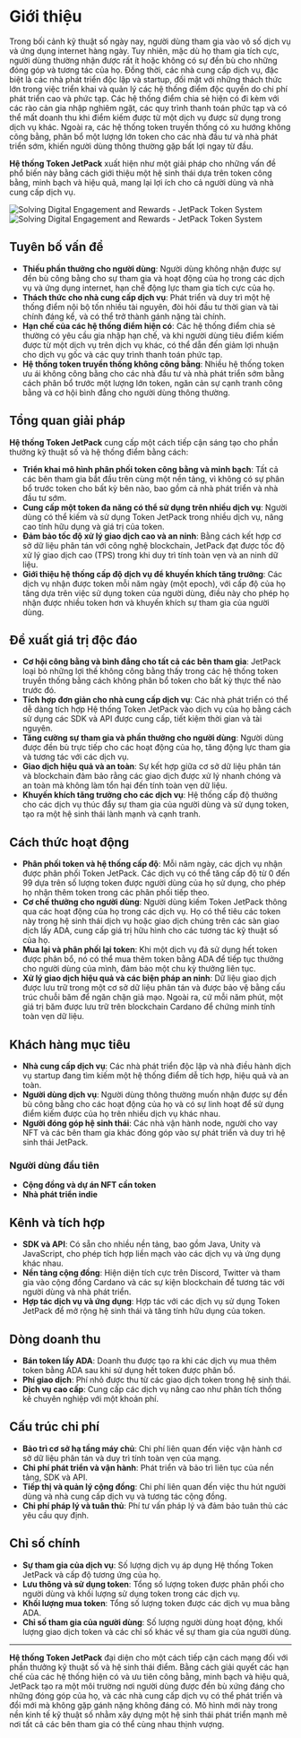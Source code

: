 
# Giới thiệu

Trong bối cảnh kỹ thuật số ngày nay, người dùng tham gia vào vô số dịch vụ và ứng dụng internet hàng ngày. Tuy nhiên, mặc dù họ tham gia tích cực, người dùng thường nhận được rất ít hoặc không có sự đền bù cho những đóng góp và tương tác của họ. Đồng thời, các nhà cung cấp dịch vụ, đặc biệt là các nhà phát triển độc lập và startup, đối mặt với những thách thức lớn trong việc triển khai và quản lý các hệ thống điểm độc quyền do chi phí phát triển cao và phức tạp. Các hệ thống điểm chia sẻ hiện có đi kèm với các rào cản gia nhập nghiêm ngặt, các quy trình thanh toán phức tạp và có thể mất doanh thu khi điểm kiếm được từ một dịch vụ được sử dụng trong dịch vụ khác. Ngoài ra, các hệ thống token truyền thống có xu hướng không công bằng, phân bổ một lượng lớn token cho các nhà đầu tư và nhà phát triển sớm, khiến người dùng thông thường gặp bất lợi ngay từ đầu.

**Hệ thống Token JetPack** xuất hiện như một giải pháp cho những vấn đề phổ biến này bằng cách giới thiệu một hệ sinh thái dựa trên token công bằng, minh bạch và hiệu quả, mang lại lợi ích cho cả người dùng và nhà cung cấp dịch vụ.

<Image src="/images/en/intro.svg" alt="Solving Digital Engagement and Rewards - JetPack Token System" width={700} height={534} className="dark:hidden"/>
<Image src="/images/en/intro-dark.svg" alt="Solving Digital Engagement and Rewards - JetPack Token System" width={700} height={534} className="hidden dark:block"/>

## Tuyên bố vấn đề

- **Thiếu phần thưởng cho người dùng**: Người dùng không nhận được sự đền bù công bằng cho sự tham gia và hoạt động của họ trong các dịch vụ và ứng dụng internet, hạn chế động lực tham gia tích cực của họ.
- **Thách thức cho nhà cung cấp dịch vụ**: Phát triển và duy trì một hệ thống điểm nội bộ tốn nhiều tài nguyên, đòi hỏi đầu tư thời gian và tài chính đáng kể, và có thể trở thành gánh nặng tài chính.
- **Hạn chế của các hệ thống điểm hiện có**: Các hệ thống điểm chia sẻ thường có yêu cầu gia nhập hạn chế, và khi người dùng tiêu điểm kiếm được từ một dịch vụ trên dịch vụ khác, có thể dẫn đến giảm lợi nhuận cho dịch vụ gốc và các quy trình thanh toán phức tạp.
- **Hệ thống token truyền thống không công bằng**: Nhiều hệ thống token ưu ái không công bằng cho các nhà đầu tư và nhà phát triển sớm bằng cách phân bổ trước một lượng lớn token, ngăn cản sự cạnh tranh công bằng và cơ hội bình đẳng cho người dùng thông thường.

## Tổng quan giải pháp

**Hệ thống Token JetPack** cung cấp một cách tiếp cận sáng tạo cho phần thưởng kỹ thuật số và hệ thống điểm bằng cách:

- **Triển khai mô hình phân phối token công bằng và minh bạch**: Tất cả các bên tham gia bắt đầu trên cùng một nền tảng, vì không có sự phân bổ trước token cho bất kỳ bên nào, bao gồm cả nhà phát triển và nhà đầu tư sớm.
- **Cung cấp một token đa năng có thể sử dụng trên nhiều dịch vụ**: Người dùng có thể kiếm và sử dụng Token JetPack trong nhiều dịch vụ, nâng cao tính hữu dụng và giá trị của token.
- **Đảm bảo tốc độ xử lý giao dịch cao và an ninh**: Bằng cách kết hợp cơ sở dữ liệu phân tán với công nghệ blockchain, JetPack đạt được tốc độ xử lý giao dịch cao (TPS) trong khi duy trì tính toàn vẹn và an ninh dữ liệu.
- **Giới thiệu hệ thống cấp độ dịch vụ để khuyến khích tăng trưởng**: Các dịch vụ nhận được token mỗi năm ngày (một epoch), với cấp độ của họ tăng dựa trên việc sử dụng token của người dùng, điều này cho phép họ nhận được nhiều token hơn và khuyến khích sự tham gia của người dùng.

## Đề xuất giá trị độc đáo

- **Cơ hội công bằng và bình đẳng cho tất cả các bên tham gia**: JetPack loại bỏ những lợi thế không công bằng thấy trong các hệ thống token truyền thống bằng cách không phân bổ token cho bất kỳ thực thể nào trước đó.
- **Tích hợp đơn giản cho nhà cung cấp dịch vụ**: Các nhà phát triển có thể dễ dàng tích hợp Hệ thống Token JetPack vào dịch vụ của họ bằng cách sử dụng các SDK và API được cung cấp, tiết kiệm thời gian và tài nguyên.
- **Tăng cường sự tham gia và phần thưởng cho người dùng**: Người dùng được đền bù trực tiếp cho các hoạt động của họ, tăng động lực tham gia và tương tác với các dịch vụ.
- **Giao dịch hiệu quả và an toàn**: Sự kết hợp giữa cơ sở dữ liệu phân tán và blockchain đảm bảo rằng các giao dịch được xử lý nhanh chóng và an toàn mà không làm tổn hại đến tính toàn vẹn dữ liệu.
- **Khuyến khích tăng trưởng cho các dịch vụ**: Hệ thống cấp độ thưởng cho các dịch vụ thúc đẩy sự tham gia của người dùng và sử dụng token, tạo ra một hệ sinh thái lành mạnh và cạnh tranh.

## Cách thức hoạt động

- **Phân phối token và hệ thống cấp độ**: Mỗi năm ngày, các dịch vụ nhận được phân phối Token JetPack. Các dịch vụ có thể tăng cấp độ từ 0 đến 99 dựa trên số lượng token được người dùng của họ sử dụng, cho phép họ nhận thêm token trong các phân phối tiếp theo.
- **Cơ chế thưởng cho người dùng**: Người dùng kiếm Token JetPack thông qua các hoạt động của họ trong các dịch vụ. Họ có thể tiêu các token này trong hệ sinh thái dịch vụ hoặc giao dịch chúng trên các sàn giao dịch lấy ADA, cung cấp giá trị hữu hình cho các tương tác kỹ thuật số của họ.
- **Mua lại và phân phối lại token**: Khi một dịch vụ đã sử dụng hết token được phân bổ, nó có thể mua thêm token bằng ADA để tiếp tục thưởng cho người dùng của mình, đảm bảo một chu kỳ thưởng liên tục.
- **Xử lý giao dịch hiệu quả và các biện pháp an ninh**: Dữ liệu giao dịch được lưu trữ trong một cơ sở dữ liệu phân tán và được bảo vệ bằng cấu trúc chuỗi băm để ngăn chặn giả mạo. Ngoài ra, cứ mỗi năm phút, một giá trị băm được lưu trữ trên blockchain Cardano để chứng minh tính toàn vẹn dữ liệu.

## Khách hàng mục tiêu

- **Nhà cung cấp dịch vụ**: Các nhà phát triển độc lập và nhà điều hành dịch vụ startup đang tìm kiếm một hệ thống điểm dễ tích hợp, hiệu quả và an toàn.
- **Người dùng dịch vụ**: Người dùng thông thường muốn nhận được sự đền bù công bằng cho các hoạt động của họ và có sự linh hoạt để sử dụng điểm kiếm được của họ trên nhiều dịch vụ khác nhau.
- **Người đóng góp hệ sinh thái**: Các nhà vận hành node, người cho vay NFT và các bên tham gia khác đóng góp vào sự phát triển và duy trì hệ sinh thái JetPack.

### Người dùng đầu tiên

- **Cộng đồng và dự án NFT cần token**
- **Nhà phát triển indie**

## Kênh và tích hợp

- **SDK và API**: Có sẵn cho nhiều nền tảng, bao gồm Java, Unity và JavaScript, cho phép tích hợp liền mạch vào các dịch vụ và ứng dụng khác nhau.
- **Nền tảng cộng đồng**: Hiện diện tích cực trên Discord, Twitter và tham gia vào cộng đồng Cardano và các sự kiện blockchain để tương tác với người dùng và nhà phát triển.
- **Hợp tác dịch vụ và ứng dụng**: Hợp tác với các dịch vụ sử dụng Token JetPack để mở rộng hệ sinh thái và tăng tính hữu dụng của token.

## Dòng doanh thu

- **Bán token lấy ADA**: Doanh thu được tạo ra khi các dịch vụ mua thêm token bằng ADA sau khi sử dụng hết token được phân bổ.
- **Phí giao dịch**: Phí nhỏ được thu từ các giao dịch token trong hệ sinh thái.
- **Dịch vụ cao cấp**: Cung cấp các dịch vụ nâng cao như phân tích thống kê chuyên nghiệp với một khoản phí.

## Cấu trúc chi phí

- **Bảo trì cơ sở hạ tầng máy chủ**: Chi phí liên quan đến việc vận hành cơ sở dữ liệu phân tán và duy trì tính toàn vẹn của mạng.
- **Chi phí phát triển và vận hành**: Phát triển và bảo trì liên tục của nền tảng, SDK và API.
- **Tiếp thị và quản lý cộng đồng**: Chi phí liên quan đến việc thu hút người dùng và nhà cung cấp dịch vụ và tương tác cộng đồng.
- **Chi phí pháp lý và tuân thủ**: Phí tư vấn pháp lý và đảm bảo tuân thủ các yêu cầu quy định.

## Chỉ số chính

- **Sự tham gia của dịch vụ**: Số lượng dịch vụ áp dụng Hệ thống Token JetPack và cấp độ tương ứng của họ.
- **Lưu thông và sử dụng token**: Tổng số lượng token được phân phối cho người dùng và khối lượng sử dụng token trong các dịch vụ.
- **Khối lượng mua token**: Tổng số lượng token được các dịch vụ mua bằng ADA.
- **Chỉ số tham gia của người dùng**: Số lượng người dùng hoạt động, khối lượng giao dịch token và các chỉ số khác về sự tham gia của người dùng.

---

**Hệ thống Token JetPack** đại diện cho một cách tiếp cận cách mạng đối với phần thưởng kỹ thuật số và hệ sinh thái điểm. Bằng cách giải quyết các hạn chế của các hệ thống hiện có và ưu tiên công bằng, minh bạch và hiệu quả, JetPack tạo ra một môi trường nơi người dùng được đền bù xứng đáng cho những đóng góp của họ, và các nhà cung cấp dịch vụ có thể phát triển và đổi mới mà không gặp gánh nặng không đáng có. Mô hình mới này trong nền kinh tế kỹ thuật số nhằm xây dựng một hệ sinh thái phát triển mạnh mẽ nơi tất cả các bên tham gia có thể cùng nhau thịnh vượng.
